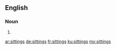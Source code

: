 ==English==

===Noun===
{{head|en}}

# {{plural of|sitting}}

[[ar:sittings]]
[[de:sittings]]
[[fr:sittings]]
[[ku:sittings]]
[[my:sittings]]